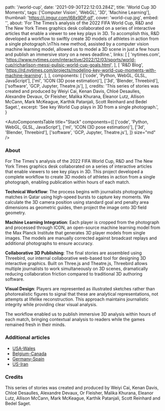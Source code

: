   path: '/world-cup',
  date: '2021-09-30T22:12:03.284Z',
  title: 'World Cup 3D Moments',
  tags: ['Computer Vision', 'WebGL', '3D', 'Machine Learning'],
  thumbnail: 'https://i.imgur.com/I68x9DP.gif',
  cover: 'world-cup.jpg',
  embed: '',
  about:
    'For The Times’s analysis of the 2022 FIFA World Cup, R&D and The New York Times graphics desk collaborated on a series of interactive articles that enable a viewer to see key plays in 3D. To accomplish this, R&D developed a workflow to swiftly create 3D models of athletes in action from a single photograph.\nThis new method, assisted by a computer vision machine learning model, allowed us to model a 3D scene in just a few hours and publish an immersive story on a news deadline.',
  links: [
    [
      'nytimes.com',
      'https://www.nytimes.com/interactive/2022/12/03/sports/world-cup/richarlison-messi-pulisic-world-cup-goals.html',
    ],
    [
      'R&D Blog',
      'https://rd.nytimes.com/projects/modeling-key-world-cup-moments-with-machine-learning',
    ],
  ],
  components: [
    ['code', 'Python, WebGL, GLSL, JavaScript'],
    ['ml', 'ICON (3D pose estimation)'],
    ['3d', 'Blender, Threebird'],
    ['software', 'GCP, Jupyter, Theatre.js'],
  ],
  credits:
    'This series of stories was created and produced by Weiyi Cai, Kenan Davis, Chloé Desaulles, Alexandre Devaux, Or Fleisher, Malika Khurana, Eleanor Lutz, Allison McCann, Mark McKeague, Karthik Patanjali, Scott Reinhard and Bedel Saget.',
  excerpt: 'See key World Cup plays in 3D from a single photograph.',
}

<AutoComponentsTable
  title="Stack"
  components={[
    ['code', 'Python, WebGL, GLSL, JavaScript'],
    ['ml', 'ICON (3D pose estimation)'],
    ['3d', 'Blender, Threebird'],
    ['software', 'GCP, Jupyter, Theatre.js'],
  ]}
  size="md"
/>

### About

For The Times's analysis of the 2022 FIFA World Cup, R&D and The New York Times graphics desk collaborated on a series of interactive articles that enable viewers to see key plays in 3D. This project developed a complete workflow to create 3D models of athletes in action from a single photograph, enabling publication within hours of each match.

**Technical Workflow**: The process begins with journalists photographing matches in Qatar using high-speed bursts to capture key moments. We calculate the 3D camera position using standard goal and penalty area dimensions as geometric guides, then project the image onto 3D field geometry.

**Machine Learning Integration**: Each player is cropped from the photograph and processed through ICON, an open-source machine learning model from the Max Planck Institute that generates 3D player models from single images. The models are manually corrected against broadcast replays and additional photographs to ensure accuracy.

**Collaborative 3D Publishing**: The final stories are assembled using Threebird, our internal collaborative web-based tool for designing 3D interactive graphics. Built on Three.js and Theatre.js, Threebird allows multiple journalists to work simultaneously on 3D scenes, dramatically reducing collaboration friction compared to traditional 3D authoring software.

**Visual Design**: Players are represented as illustrated sketches rather than photorealistic figures to signal that these are analytical representations, not attempts at lifelike reconstruction. This approach maintains journalistic integrity while providing clear visual analysis.

The workflow enabled us to publish immersive 3D analysis within hours of each match, bringing contextual analysis to readers while the games remained fresh in their minds.

### Additional articles

- [USA-Wales](https://www.nytimes.com/interactive/2022/11/21/sports/world-cup/wales-usmnt-world-cup-goal-pulisic.html)
- [Belgium-Canada](https://www.nytimes.com/interactive/2022/11/23/sports/world-cup/canada-belgium-world-cup-goal-batshuayi.html)
- [Germany-Spain](https://www.nytimes.com/interactive/2022/11/27/sports/world-cup/spain-germany-world-cup-goal.html)
- [US-Iran](https://www.nytimes.com/interactive/2022/11/29/sports/world-cup/iran-usa-world-cup-goal-pulisic.html)

### Credits

This series of stories was created and produced by Weiyi Cai, Kenan Davis, Chloé Desaulles, Alexandre Devaux, Or Fleisher, Malika Khurana, Eleanor Lutz, Allison McCann, Mark McKeague, Karthik Patanjali, Scott Reinhard and Bedel Saget.
